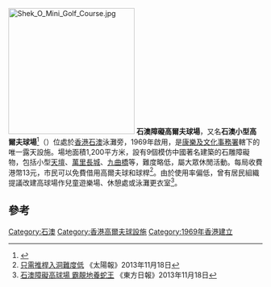 [[File:Shek_O_Mini_Golf_Course.jpg|250px]]
'''石澳障礙高爾夫球場'''，又名'''石澳小型高爾夫球場'''<ref>{{Cite web |url=http://www.travelsouth.hk/tc/entertainment/sports-and-leisure/other-sports-facilities |title=香港南區遊 - 其他運動設施 |access-date=2013-11-23 |archive-url=https://web.archive.org/web/20131203001641/http://www.travelsouth.hk/tc/entertainment/sports-and-leisure/other-sports-facilities |archive-date=2013-12-03 |dead-url=yes }}</ref>（{{lang-en|Shek O Obstacle Golf Course}}）位處於[[香港|香港]][[石澳|石澳]]泳灘旁，1969年啟用，是[[康樂及文化事務署|康樂及文化事務署]]轄下的唯一露天{{link-en|小型高爾夫球|Miniature golf}}設施。場地面積1,200平方米，設有9個模仿中國著名建築的石雕障礙物，包括小型[[天壇|天壇]]、[[萬里長城|萬里長城]]、[[九曲橋|九曲橋]]等，難度略低，屬大眾休閒活動。每局收費港幣13元，市民可以免費借用高爾夫球和球桿<ref>[http://the-sun.on.cc/cnt/news/20131118/00407_008.html 只需推桿入洞難度低] {{Wayback|url=http://the-sun.on.cc/cnt/news/20131118/00407_008.html |date=20131121073312 }}《太陽報》2013年11月18日</ref>。由於使用率偏低，曾有居民組織提議改建高球場作兒童遊樂場、休憩處或泳灘更衣室<ref>[http://orientaldaily.on.cc/cnt/news/20131118/00174_001.html 石澳障礙高球場 霸靚地養蛇王] {{Wayback|url=http://orientaldaily.on.cc/cnt/news/20131118/00174_001.html |date=20131119210247 }}《東方日報》2013年11月18日</ref>。

==參考==
{{reflist}}

[[Category:石澳|Category:石澳]]
[[Category:香港高爾夫球設施|Category:香港高爾夫球設施]]
[[Category:1969年香港建立|Category:1969年香港建立]]